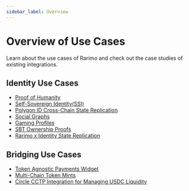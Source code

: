 ```yaml
---
sidebar_label: Overview
---
```


# Overview of Use Cases

Learn about the use cases of Rarimo and check out the case studies of existing integrations.

## Identity Use Cases

- [Proof of Humanity](/products/proof-of-humanity/overview)
- [Self-Sovereign Identity(SSI)](/use-cases/self-sovereign-identities)
- [Polygon ID Cross-Chain State Replication](/products/polygon-id-state-replication/overview)
- [Social Graphs](/use-cases/social-graphs)
- [Gaming Profiles](/use-cases/gaming-profiles)
- [SBT Ownership Proofs](/use-cases/cross-chain-proofs)
- [Rarimo x Identity State Replication](/use-cases/identity-protocol-state-replication)

## Bridging Use Cases

- [Token Agnostic Payments Widget](/products/token-agnostic-payments/overview)
- [Multi-Chain Token Mints](/use-cases/multi-chain-mints)
- [Circle CCTP Integration for Managing USDC Liquidity](/products/bridging-protocol/circle-cctp-integration)

